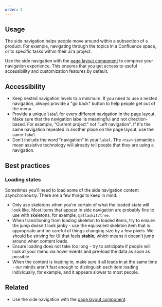 ```yaml
---
order: 2
---
```


## Usage

The side navigation helps people move around within a subsection of a product. For example, navigating through the topics in a Confluence space, or to specific tasks within their Jira project.

Use the side navigation with the [page layout component](/components/page-layout/examples) to compose your navigation experience. This ensures that you get access to useful accessibility and customization features by default.

## Accessibility

- Keep nested navigation levels to a minimum. If you need to use a nested navigation, always provide a "go back" button to help people get out of the menu.
- Provide a unique `label` for every different navigation in the page layout. Make sure that the navigation label is meaningful and not direction-based. For example, "Current project" not "Left navigation". If it's the same navigation repeated in another place on the page layout, use the same `label`.
- Don't include the word "navigation" in your `label`. The `<nav>` semantics mean assistive technology will already tell people that they are using a navigation.

## Best practices

### Loading states

Sometimes you'll need to load some of the side navigation content asynchronously. There are a few things to keep in mind:

- Only use skeletons when you're certain of what the loaded state will look like. Most items that appear in side navigation are probably fine to use with skeletons, for example, `@atlaskit/tree`.
- When transitioning from loading skeleton to loaded items, try to ensure the jump doesn't look janky - use the equivalent skeleton item that is appropriate and be careful of things changing size by a few pixels. We should be striving for UI that feels **stable**, which means it doesn't jump around when content loads.
- Ensure loading does not take too long - try to anticipate if people will look at your menu via hover events and pre-load the data as soon as possible.
- When the content is loading in, make sure it all loads in at the same time - our minds aren't fast enough to distinguish each item loading individually, for example, and it appears slower to most people.

## Related

- Use the side navigation with the [page layout component](/components/page-layout/examples).
